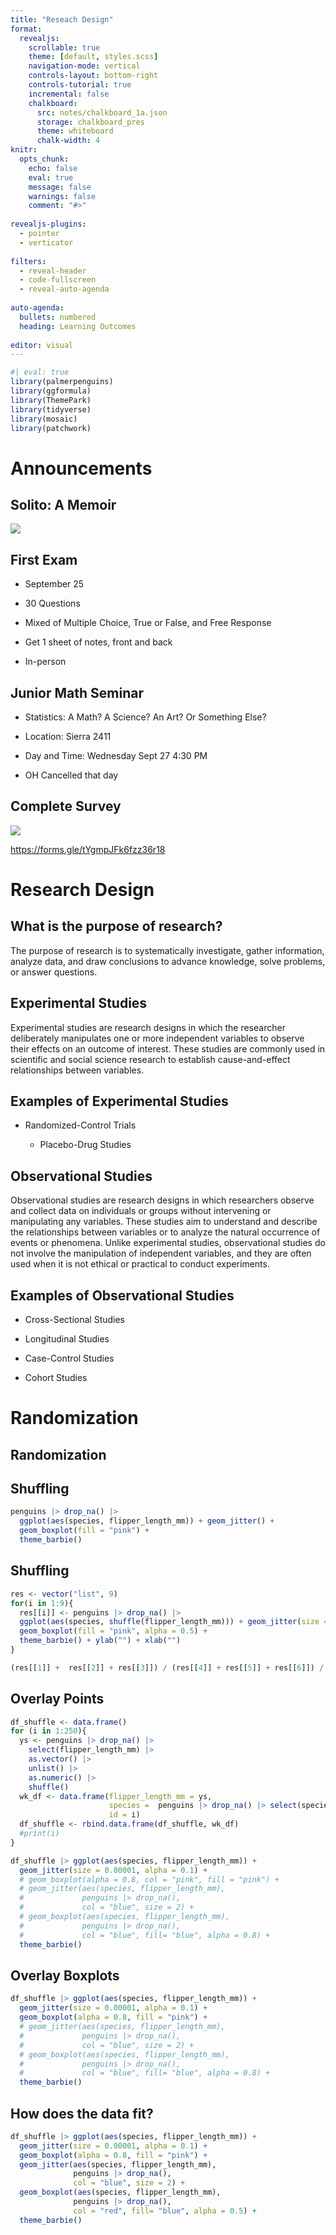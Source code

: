 ```yaml
---
title: "Reseach Design"
format:
  revealjs:
    scrollable: true
    theme: [default, styles.scss]
    navigation-mode: vertical
    controls-layout: bottom-right
    controls-tutorial: true
    incremental: false 
    chalkboard:
      src: notes/chalkboard_1a.json
      storage: chalkboard_pres
      theme: whiteboard
      chalk-width: 4
knitr:
  opts_chunk: 
    echo: false
    eval: true
    message: false
    warnings: false
    comment: "#>" 
    
revealjs-plugins:
  - pointer
  - verticator
  
filters: 
  - reveal-header
  - code-fullscreen
  - reveal-auto-agenda
  
auto-agenda:
  bullets: numbered
  heading: Learning Outcomes
  
editor: visual
---
```


```r
#| eval: true
library(palmerpenguins)
library(ggformula)
library(ThemePark)
library(tidyverse)
library(mosaic)
library(patchwork)
```

# Announcements

## Solito: A Memoir

![](https://ww2.kqed.org/app/uploads/sites/43/2022/09/Zamora_Author-Photo_credit_Gerardo-del-Valle-COLLAGE-1020x765.jpg){fig-align="center"}

## First Exam

-   September 25

-   30 Questions

-   Mixed of Multiple Choice, True or False, and Free Response

-   Get 1 sheet of notes, front and back

-   In-person

## Junior Math Seminar

-   Statistics: A Math? A Science? An Art? Or Something Else?

-   Location: Sierra 2411

-   Day and Time: Wednesday Sept 27 4:30 PM

-   OH Cancelled that day

## Complete Survey

![](img/frame_3.png){fig-align="center"}

<https://forms.gle/tYgmpJFk6fzz36r18>

# Research Design

## What is the purpose of research?

The purpose of research is to systematically investigate, gather information, analyze data, and draw conclusions to advance knowledge, solve problems, or answer questions.

## Experimental Studies

Experimental studies are research designs in which the researcher deliberately manipulates one or more independent variables to observe their effects on an outcome of interest. These studies are commonly used in scientific and social science research to establish cause-and-effect relationships between variables.

## Examples of Experimental Studies

-   Randomized-Control Trials

    -   Placebo-Drug Studies

## Observational Studies

Observational studies are research designs in which researchers observe and collect data on individuals or groups without intervening or manipulating any variables. These studies aim to understand and describe the relationships between variables or to analyze the natural occurrence of events or phenomena. Unlike experimental studies, observational studies do not involve the manipulation of independent variables, and they are often used when it is not ethical or practical to conduct experiments.

## Examples of Observational Studies

-   Cross-Sectional Studies

-   Longitudinal Studies

-   Case-Control Studies

-   Cohort Studies

# Randomization

## Randomization

## Shuffling

```r
penguins |> drop_na() |> 
  ggplot(aes(species, flipper_length_mm)) + geom_jitter() +
  geom_boxplot(fill = "pink") +
  theme_barbie()
```

## Shuffling

```r
res <- vector("list", 9)
for(i in 1:9){
  res[[i]] <- penguins |> drop_na() |> 
  ggplot(aes(species, shuffle(flipper_length_mm))) + geom_jitter(size = 0.5) +
  geom_boxplot(fill = "pink", alpha = 0.5) +
  theme_barbie() + ylab("") + xlab("")
}

(res[[1]] +  res[[2]] + res[[3]]) / (res[[4]] + res[[5]] + res[[6]]) / (res[[7]] + res[[8]] + res[[9]])
```

## Overlay Points

```r
df_shuffle <- data.frame()
for (i in 1:250){
  ys <- penguins |> drop_na() |> 
    select(flipper_length_mm) |> 
    as.vector() |> 
    unlist() |> 
    as.numeric() |> 
    shuffle()
  wk_df <- data.frame(flipper_length_mm = ys, 
                      species =  penguins |> drop_na() |> select(species),
                      id = i)
  df_shuffle <- rbind.data.frame(df_shuffle, wk_df)
  #print(i)
}

df_shuffle |> ggplot(aes(species, flipper_length_mm)) + 
  geom_jitter(size = 0.00001, alpha = 0.1) + 
  # geom_boxplot(alpha = 0.8, col = "pink", fill = "pink") +
  # geom_jitter(aes(species, flipper_length_mm),
  #             penguins |> drop_na(), 
  #             col = "blue", size = 2) +
  # geom_boxplot(aes(species, flipper_length_mm),
  #             penguins |> drop_na(), 
  #             col = "blue", fill= "blue", alpha = 0.8) +
  theme_barbie()
```

## Overlay Boxplots

```r

df_shuffle |> ggplot(aes(species, flipper_length_mm)) + 
  geom_jitter(size = 0.00001, alpha = 0.1) + 
  geom_boxplot(alpha = 0.8, fill = "pink") +
  # geom_jitter(aes(species, flipper_length_mm),
  #             penguins |> drop_na(), 
  #             col = "blue", size = 2) +
  # geom_boxplot(aes(species, flipper_length_mm),
  #             penguins |> drop_na(), 
  #             col = "blue", fill= "blue", alpha = 0.8) +
  theme_barbie()
```

## How does the data fit?

```r
df_shuffle |> ggplot(aes(species, flipper_length_mm)) + 
  geom_jitter(size = 0.00001, alpha = 0.1) + 
  geom_boxplot(alpha = 0.8, fill = "pink") +
  geom_jitter(aes(species, flipper_length_mm),
              penguins |> drop_na(), 
              col = "blue", size = 2) +
  geom_boxplot(aes(species, flipper_length_mm),
              penguins |> drop_na(), 
              col = "red", fill= "blue", alpha = 0.5) +
  theme_barbie()
```
